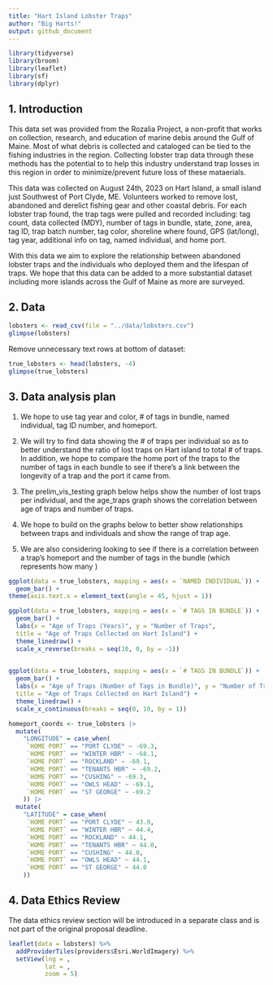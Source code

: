 ```yaml
---
title: "Hart Island Lobster Traps"
author: "Big Harts!"
output: github_document
---
```


```r
library(tidyverse)
library(broom)
library(leaflet)
library(sf)
library(dplyr)
```

## 1. Introduction

This data set was provided from the Rozalia Project, a non-profit that works on collection, research, and education of marine debis around the Gulf of Maine. Most of what debris is collected and cataloged can be tied to the fishing industries in the region. Collecting lobster trap data through these methods has the potential to to help this industry understand trap losses in this region in order to minimize/prevent future loss of these mataerials.    

This data was collected on August 24th, 2023 on Hart Island, a small island just
Southwest of Port Clyde, ME. Volunteers worked to remove lost, abandoned and derelict fishing gear and other coastal debris. For each lobster trap found, the trap tags were pulled and recorded including: tag count, data collected (MDY), number of tags in bundle, state, zone, area, tag ID, trap batch number, tag color, shoreline where found, GPS (lat/long), tag year, additional info on tag, named individual, and home port. 

With this data we aim to explore the relationship between abandoned lobster traps and the individuals who deployed them and the lifespan of traps. We hope that this data can be added to a more substantial dataset including more islands across the Gulf of Maine as more are surveyed. 

## 2. Data

```r
lobsters <- read_csv(file = "../data/lobsters.csv")
glimpse(lobsters)
```

Remove unnecessary text rows at bottom of dataset:
```r
true_lobsters <- head(lobsters, -4)
glimpse(true_lobsters)
```

## 3. Data analysis plan

1) We hope to use tag year and color, # of tags in bundle, named individual, tag ID number, and homeport.

2) We will try to find data showing the # of traps per individual so as to better understand the ratio of lost traps on Hart island to total # of traps. In addition, we hope to compare the home port of the traps to the number of tags in each bundle to see if there's a link between the longevity of a trap and the port it came from. 

3) The prelim_vis_testing graph below helps show the number of lost traps per individual, and the age_traps graph shows the correlation between age of traps and number of traps.

4) We hope to build on the graphs below to better show relationships between traps and individuals and show the range of trap age. 

5) We are also considering looking to see if there is a correlation between a trap's homeport and the number of tags in the bundle (which represents how many )

```r
ggplot(data = true_lobsters, mapping = aes(x = `NAMED INDIVIDUAL`)) +
  geom_bar() +
theme(axis.text.x = element_text(angle = 45, hjust = 1))

```

```r

ggplot(data = true_lobsters, mapping = aes(x = `# TAGS IN BUNDLE`)) +
  geom_bar() +
  labs(x = "Age of Traps (Years)", y = "Number of Traps",
  title = "Age of Traps Collected on Hart Island") +
  theme_linedraw() +
  scale_x_reverse(breaks = seq(10, 0, by = -1))
                  

```

```r
ggplot(data = true_lobsters, mapping = aes(x = `# TAGS IN BUNDLE`)) +
  geom_bar() +
  labs(x = "Age of Traps (Number of Tags in Bundle)", y = "Number of Traps",
  title = "Age of Traps Collected on Hart Island") +
  theme_linedraw() +
  scale_x_continuous(breaks = seq(0, 10, by = 1))
```

```r
homeport_coords <- true_lobsters |>
  mutate(
    "LONGITUDE" = case_when(
     `HOME PORT` == "PORT CLYDE" ~ -69.3,
     `HOME PORT` == "WINTER HBR" ~ -68.1,
     `HOME PORT` == "ROCKLAND" ~ -69.1,
     `HOME PORT` == "TENANTS HBR" ~ -69.2,
     `HOME PORT` == "CUSHING" ~ -69.3,
     `HOME PORT` == "OWLS HEAD" ~ -69.1,
     `HOME PORT` == "ST GEORGE" ~ -69.2
    )) |>
  mutate(
    "LATITUDE" = case_when(
     `HOME PORT` == "PORT CLYDE" ~ 43.9,
     `HOME PORT` == "WINTER HBR" ~ 44.4,
     `HOME PORT` == "ROCKLAND" ~ 44.1,
     `HOME PORT` == "TENANTS HBR" ~ 44.0,
     `HOME PORT` == "CUSHING" ~ 44.0,
     `HOME PORT` == "OWLS HEAD" ~ 44.1,
     `HOME PORT` == "ST GEORGE" ~ 44.0
    ))
```

## 4. Data Ethics Review

The data ethics review section will be introduced in a separate class and is not part of the original proposal deadline.


```r
leaflet(data = lobsters) %>%
  addProviderTiles(providers$Esri.WorldImagery) %>%
  setView(lng = , 
          lat = , 
          zoom = 5)
```

